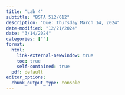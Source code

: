 ```yaml
---
title: "Lab 4"
subtitle: "BSTA 512/612"
description: "Due: Thursday March 14, 2024"
date-modified: "12/21/2024"
date: "3/14/2024"
categories: [""]
format: 
  html:
    link-external-newwindow: true
    toc: true
    self-contained: true
  pdf: default 
editor_options: 
  chunk_output_type: console
---
```

